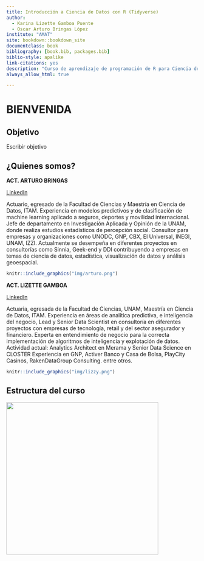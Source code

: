```yaml
--- 
title: Introducción a Ciencia de Datos con R (Tidyverse)
author:
  - Karina Lizette Gamboa Puente
  - Oscar Arturo Bringas López
institute: "AMAT"
site: bookdown::bookdown_site
documentclass: book
bibliography: [book.bib, packages.bib]
biblio-style: apalike
link-citations: yes
description: "Curso de aprendizaje de programación de R para Ciencia de Datos con Tidyverse"
always_allow_html: true

---
```



# BIENVENIDA 

## Objetivo

Escribir objetivo


## ¿Quienes somos? 

**ACT. ARTURO BRINGAS** 

[LinkedIn](https://www.linkedin.com/in/arturo-bringas/)

Actuario, egresado de la Facultad de Ciencias y Maestría en Ciencia de Datos, ITAM. 
Experiencia en modelos predictivos y de clasificación de machine learning aplicado a seguros, deportes y movilidad internacional. Jefe de departamento en Investigación Aplicada y Opinión de la UNAM, donde realiza estudios estadísticos de percepción social. Consultor para empresas y organizaciones como UNODC, GNP, CBX, El Universal, INEGI, UNAM, IZZI. Actualmente se desempeña en diferentes proyectos en consultorías como Sinnia, Geek-end y DDI contribuyendo a empresas en temas de ciencia de datos, estadística, visualización de datos y análisis geoespacial.


```r
knitr::include_graphics("img/arturo.png")
```


**ACT. LIZETTE GAMBOA** 

[LinkedIn](https://www.linkedin.com/in/kalizzygam/)

Actuaria, egresada de la Facultad de Ciencias, UNAM, Maestría en Ciencia de Datos, ITAM. Experiencia en áreas de analítica predictiva, e inteligencia del negocio, Lead y Senior Data Scientist en consultoría en diferentes proyectos con empresas de tecnología, retail y del sector asegurador y financiero. Experta en entendimiento de negocio para la correcta implementación de algoritmos de inteligencia y explotación de datos. Actividad actual: Analytics Architect en Merama y Senior Data Science en CLOSTER Experiencia en GNP, Activer Banco y Casa de Bolsa, PlayCity Casinos, RakenDataGroup Consulting. entre otros.

```r
knitr::include_graphics("img/lizzy.png")
```

## Estructura del curso



<div class="watermark"><img src="img/header.png" width="400"></div>


















